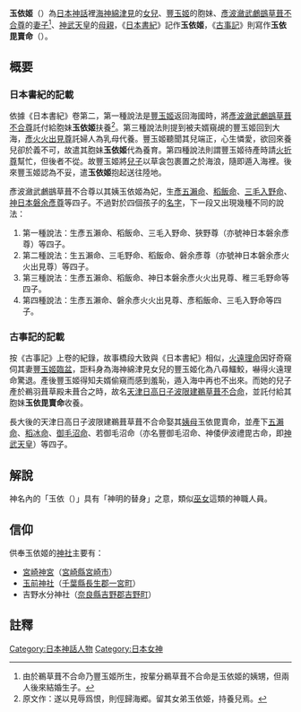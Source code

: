 {{Distinguish|玉依媛}}

'''玉依姬'''（{{lang|ja|タマヨリビメ}}）為[[日本神話|日本神話]]裡[[海神|海神]][[綿津見|綿津見]]的[[女兒|女兒]]、[[豐玉毘賣命|豐玉姬]]的胞妹、[[彥波瀲武鸕鷀草葺不合尊|彥波瀲武鸕鷀草葺不合尊]]的[[妻子|妻子]]<ref>由於鵜草葺不合命乃豐玉姬所生，按輩分鵜草葺不合命是玉依姬的姨甥，但兩人後來結婚生子。</ref>、[[神武天皇|神武天皇]]的[[母親|母親]]，《[[日本書紀|日本書紀]]》記作'''玉依姬'''，《[[古事記|古事記]]》則寫作'''玉依毘賣命'''（{{lang|ja|タマヨリヒメノミコト}}）。

== 概要 ==
=== 日本書紀的記載 ===
依據《日本書紀》卷第二，第一種說法是[[豐玉毘賣命|豐玉姬]]返回海國時，將[[彥波瀲武鸕鷀草葺不合尊|彥波瀲武鸕鷀草葺不合尊]]託付給胞妹'''玉依姬'''扶養<ref>原文作：遂以見辱爲恨，則俓歸海郷。留其女弟玉依姫，持養兒焉。</ref>。第三種說法則提到被夫婿窺覘的豐玉姬回到大海，[[火折尊|彥火火出見尊]]託婦人為乳母代養。豐玉姬聽聞其兒端正，心生憐愛，欲回來養兒卻於義不可，故遣其胞妹'''玉依姬'''代為養育。第四種說法則謂豐玉姬待產時請[[火折尊|火折尊]]幫忙，但後者不從。故豐玉姬將[[兒子|兒子]]以草衾包裹置之於海浪，隨即遁入海裡。後來豐玉姬認為不妥，遣'''玉依姬'''抱起送往陸地。

彥波瀲武鸕鷀草葺不合尊以其姨玉依姬為妃，生[[彥五瀨命|彥五瀨命]]、[[稻飯命|稻飯命]]、[[三毛野命|三毛入野命]]、[[神武天皇|神日本磐余彥尊]]等四子。不過對於四個孩子的[[人名|名字]]，下一段又出現幾種不同的說法：
# 第一種說法：生彥五瀨命、稻飯命、三毛入野命、狹野尊（亦號神日本磐余彥尊）等四子。
# 第二種說法：生五瀨命、三毛野命、稻飯命、磐余彥尊（亦號神日本磐余彥火火出見尊）等四子。
# 第三種說法：生彥五瀨命、稻飯命、神日本磐余彥火火出見尊、稚三毛野命等四子。
# 第四種說法：生彥五瀨命、磐余彥火火出見尊、彥稻飯命、三毛入野命等四子。

=== 古事記的記載 ===
按《古事記》上卷的紀錄，故事橋段大致與《日本書紀》相似，[[火折尊|火遠理命]]因好奇窺伺其妻[[豐玉姬|豐玉姬]][[分娩|臨盆]]，詎料身為海神綿津見女兒的豐玉姬化為八尋鱷鮫，嚇得火遠理命驚退。產後豐玉姬得知夫婿偷窺而感到羞恥，遁入海中再也不出來。而她的兒子產於鵜羽葺草殿未葺合之時，故名[[鸕鶿草葺不合尊|天津日高日子波限建鵜草葺不合命]]，並託付給其胞妹'''玉依毘賣命'''收養。

長大後的天津日高日子波限建鵜葺草葺不合命娶其[[姨母|姨母]]玉依毘賣命，並產下[[彥五瀨命|五瀨命]]、[[稻飯命|稻冰命]]、[[三毛野命|御毛沼命]]、若御毛沼命（亦名豐御毛沼命、神倭伊波禮毘古命，即[[神武天皇|神武天皇]]）等四子。

== 解說 ==
神名內的「玉依（{{lang|ja|タマヨリ}}）」具有「神明的替身」之意，類似[[巫女|巫女]]這類的神職人員。

== 信仰 ==
供奉玉依姬的[[神社|神社]]主要有：
* [[宮崎神宮|宮崎神宮]]（[[宮崎縣|宮崎縣]][[宮崎市|宮崎市]]）
* [[玉前神社|玉前神社]]（[[千葉縣|千葉縣]][[長生郡|長生郡]][[一宮町|一宮町]]）
* 吉野水分神社（[[奈良縣|奈良縣]][[吉野郡|吉野郡]][[吉野町|吉野町]]）

== 註釋 ==
{{Reflist}}

[[Category:日本神話人物|Category:日本神話人物]]
[[Category:日本女神|Category:日本女神]]